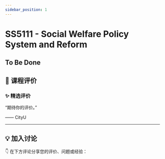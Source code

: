 ```yaml
---
sidebar_position: 1
---
```



# SS5111 - Social Welfare Policy System and Reform

## To Be Done

## **💬 课程评价**

### ✨ **精选评价**
<div className={commentStyles.commentBox}>
    <p className={commentStyles.commentText}>
        “期待你的评价。”
    </p>
    <p className={commentStyles.commentAuthor}>—— CityU</p>
</div>

---

## **💡 加入讨论**

👇 在下方评论分享您的评价、问题或经验：
<Utterances />
